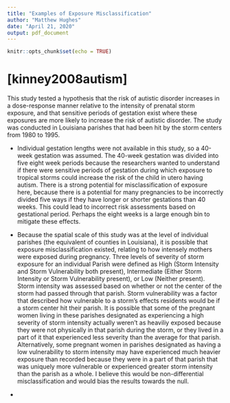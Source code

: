 ```yaml
---
title: "Examples of Exposure Misclassification"
author: "Matthew Hughes"
date: "April 21, 2020"
output: pdf_document
---
```


```r
knitr::opts_chunk$set(echo = TRUE)
```

# [kinney2008autism]

This study tested a hypothesis that the risk of autistic disorder increases in a dose-response manner relative to the intensity of prenatal storm exposure, and that sensitive periods of gestation exist where these exposures are more likely to increase the risk of autistic disorder. The study was conducted in Louisiana parishes that had been hit by the storm centers from 1980 to 1995. 

- Individual gestation lengths were not available in this study, so a 40-week gestation was assumed. The 40-week gestation was divided into five eight week periods because the researchers wanted to understand if there were sensitive periods of gestation during which exposure to tropical storms could increase the risk of the child in utero having autism. There is a strong potential for misclassification of exposure here, because there is a potential for many pregnancies to be incorrectly divided five ways if they have longer or shorter gestations than 40 weeks. This could lead to incorrect risk assessments based on gestational period. Perhaps the eight weeks is a large enough bin to mitigate these effects. 

- Because the spatial scale of this study was at the level of individual parishes (the equivalent of counties in Louisiana), it is possible that exposure misclassification existed, relating to how intensely mothers were exposed during pregnancy. Three levels of severity of storm exposure for an individual Parish were defined as High (Storm Intensity and Storm Vulnerability both present), Intermediate (Either Storm Intensity or Storm Vulnerability present), or Low (Neither present). Storm intensity was assessed based on whether or not the center of the storm had passed through that parish. Storm vulnerability was a factor that described how vulnerable to a storm's effects residents would be if a storm center hit their parish. It is possible that some of the pregnant women living in these parishes designated as experiencing a high severity of storm intensity actually weren't as heaviliy exposed because they were not physically in that parish during the storm, or they lived in a part of it that experienced less severity than the average for that parish. Alternatively, some pregnant women in parishes designated as having a low vulnerability to storm intensity may have experienced much heavier exposure than recorded because they were in a part of that parish that was uniquely more vulnerable or experienced greater storm intensity than the parish as a whole. I believe this would be non-differential misclassification and would bias the results towards the null. 

- 